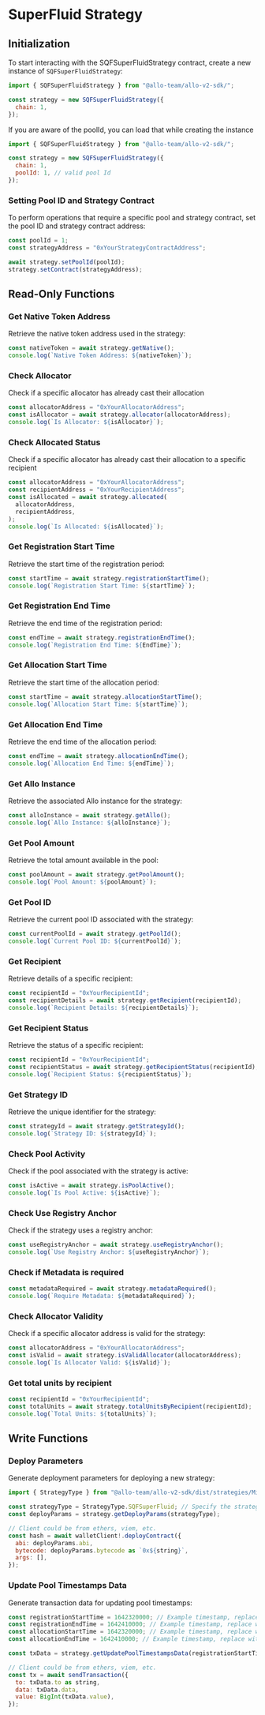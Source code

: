 # SuperFluid Strategy

## Initialization

To start interacting with the SQFSuperFluidStrategy contract, create a new
instance of `SQFSuperFluidStrategy`:

```javascript
import { SQFSuperFluidStrategy } from "@allo-team/allo-v2-sdk/";

const strategy = new SQFSuperFluidStrategy({
  chain: 1,
});
```

If you are aware of the poolId, you can load that while creating the instance

```javascript
import { SQFSuperFluidStrategy } from "@allo-team/allo-v2-sdk/";

const strategy = new SQFSuperFluidStrategy({
  chain: 1,
  poolId: 1, // valid pool Id
});
```

### Setting Pool ID and Strategy Contract

To perform operations that require a specific pool and strategy contract, set
the pool ID and strategy contract address:

```javascript
const poolId = 1;
const strategyAddress = "0xYourStrategyContractAddress";

await strategy.setPoolId(poolId);
strategy.setContract(strategyAddress);
```

## Read-Only Functions

### Get Native Token Address

Retrieve the native token address used in the strategy:

```javascript
const nativeToken = await strategy.getNative();
console.log(`Native Token Address: ${nativeToken}`);
```

### Check Allocator

Check if a specific allocator has already cast their allocation

```javascript
const allocatorAddress = "0xYourAllocatorAddress";
const isAllocator = await strategy.allocator(allocatorAddress);
console.log(`Is Allocator: ${isAllocator}`);
```

### Check Allocated Status

Check if a specific allocator has already cast their allocation to a specific
recipient

```javascript
const allocatorAddress = "0xYourAllocatorAddress";
const recipientAddress = "0xYourRecipientAddress";
const isAllocated = await strategy.allocated(
  allocatorAddress,
  recipientAddress,
);
console.log(`Is Allocated: ${isAllocated}`);
```

### Get Registration Start Time

Retrieve the start time of the registration period:

```javascript
const startTime = await strategy.registrationStartTime();
console.log(`Registration Start Time: ${startTime}`);
```

### Get Registration End Time

Retrieve the end time of the registration period:

```javascript
const endTime = await strategy.registrationEndTime();
console.log(`Registration End Time: ${EndTime}`);
```

### Get Allocation Start Time

Retrieve the start time of the allocation period:

```javascript
const startTime = await strategy.allocationStartTime();
console.log(`Allocation Start Time: ${startTime}`);
```

### Get Allocation End Time

Retrieve the end time of the allocation period:

```javascript
const endTime = await strategy.allocationEndTime();
console.log(`Allocation End Time: ${endTime}`);
```

### Get Allo Instance

Retrieve the associated Allo instance for the strategy:

```javascript
const alloInstance = await strategy.getAllo();
console.log(`Allo Instance: ${alloInstance}`);
```

### Get Pool Amount

Retrieve the total amount available in the pool:

```javascript
const poolAmount = await strategy.getPoolAmount();
console.log(`Pool Amount: ${poolAmount}`);
```

### Get Pool ID

Retrieve the current pool ID associated with the strategy:

```javascript
const currentPoolId = await strategy.getPoolId();
console.log(`Current Pool ID: ${currentPoolId}`);
```

### Get Recipient

Retrieve details of a specific recipient:

```javascript
const recipientId = "0xYourRecipientId";
const recipientDetails = await strategy.getRecipient(recipientId);
console.log(`Recipient Details: ${recipientDetails}`);
```

### Get Recipient Status

Retrieve the status of a specific recipient:

```javascript
const recipientId = "0xYourRecipientId";
const recipientStatus = await strategy.getRecipientStatus(recipientId);
console.log(`Recipient Status: ${recipientStatus}`);
```

### Get Strategy ID

Retrieve the unique identifier for the strategy:

```javascript
const strategyId = await strategy.getStrategyId();
console.log(`Strategy ID: ${strategyId}`);
```

### Check Pool Activity

Check if the pool associated with the strategy is active:

```javascript
const isActive = await strategy.isPoolActive();
console.log(`Is Pool Active: ${isActive}`);
```

### Check Use Registry Anchor

Check if the strategy uses a registry anchor:

```javascript
const useRegistryAnchor = await strategy.useRegistryAnchor();
console.log(`Use Registry Anchor: ${useRegistryAnchor}`);
```

### Check if Metadata is required

```javascript
const metadataRequired = await strategy.metadataRequired();
console.log(`Require Metadata: ${metadataRequired}`);
```

### Check Allocator Validity

Check if a specific allocator address is valid for the strategy:

```javascript
const allocatorAddress = "0xYourAllocatorAddress";
const isValid = await strategy.isValidAllocator(allocatorAddress);
console.log(`Is Allocator Valid: ${isValid}`);
```

### Get total units by recipient

```javascript
const recipientId = "0xYourRecipientId";
const totalUnits = await strategy.totalUnitsByRecipient(recipientId);
console.log(`Total Units: ${totalUnits}`);
```

## Write Functions

### Deploy Parameters

Generate deployment parameters for deploying a new strategy:

```javascript
import { StrategyType } from "@allo-team/allo-v2-sdk/dist/strategies/MicroGrantsStrategy/types";

const strategyType = StrategyType.SQFSuperFluid; // Specify the strategy type
const deployParams = strategy.getDeployParams(strategyType);

// Client could be from ethers, viem, etc.
const hash = await walletClient!.deployContract({
  abi: deployParams.abi,
  bytecode: deployParams.bytecode as `0x${string}`,
  args: [],
});
```

### Update Pool Timestamps Data

Generate transaction data for updating pool timestamps:

```javascript
const registrationStartTime = 1642320000; // Example timestamp, replace with the actual value
const registrationEndTime = 1642410000; // Example timestamp, replace with the actual value
const allocationStartTime = 1642320000; // Example timestamp, replace with the actual value
const allocationEndTime = 1642410000; // Example timestamp, replace with the actual value

const txData = strategy.getUpdatePoolTimestampsData(registrationStartTime, registrationEndTime, allocationStartTime, allocationEndTime);

// Client could be from ethers, viem, etc.
const tx = await sendTransaction({
  to: txData.to as string,
  data: txData.data,
  value: BigInt(txData.value),
});
```